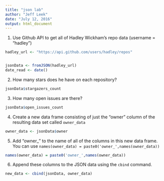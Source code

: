 ```yaml
---
title: "json lab"
author: "Jeff Leek"
date: "July 12, 2016"
output: html_document
---
```


1. Use Github API to get all of Hadley Wickham's repo data (username = "hadley")

```r
hadley_url <- "https://api.github.com/users/hadley/repos"


jsonData <- fromJSON(hadley_url)
date_read <- date()
```


2. How many stars does he have on each repository?

```r
jsonData$stargazers_count
```


3. How many open issues are there? 

```r
jsonData$open_issues_count
```


4. Create a new data frame consisting of just the "owner" column of the resulting data set called `owner_data`

```r

owner_data <- jsonData$owner

```


5. Add "owner_" to the name of all of the columns in this new data frame. You can use `names(owner_data) = paste0('owner_',names(owner_data))`

```r
names(owner_data) = paste0('owner_',names(owner_data))
```


6. Append these columns to the JSON data using the `cbind` command. 

```r
new_data <- cbind(jsonData, owner_data)
```

